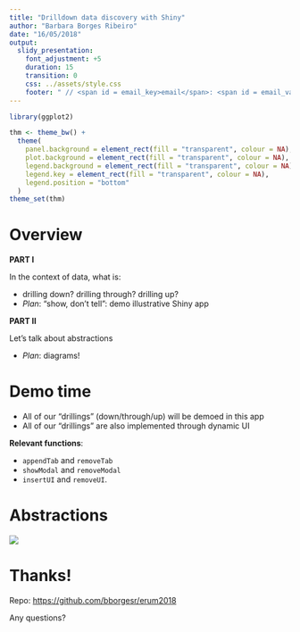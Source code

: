 ```yaml
---
title: "Drilldown data discovery with Shiny"
author: "Barbara Borges Ribeiro"
date: "16/05/2018"
output: 
  slidy_presentation:
    font_adjustment: +5
    duration: 15
    transition: 0
    css: ../assets/style.css
    footer: " // <span id = email_key>email</span>: <span id = email_value>barbara@rstudio.com</span> // <span id = repo_key>slides and code</span>: <span id = repo_value>github.com/bborgesr/erum2018</span>"
---
```


```r
library(ggplot2)

thm <- theme_bw() + 
  theme(
    panel.background = element_rect(fill = "transparent", colour = NA), 
    plot.background = element_rect(fill = "transparent", colour = NA),
    legend.background = element_rect(fill = "transparent", colour = NA),
    legend.key = element_rect(fill = "transparent", colour = NA),
    legend.position = "bottom"
  )
theme_set(thm)

```

# Overview 

<!-- ABSTRACT
Data science is often thought as _building up_ from data. However there are many cases where going the other away around, and _drilling down_ into the data, can also be extremely useful. Have you ever seen a plot where something seems off? Maybe it's a few egregious outliers or a quirk in the expected trend. Instead of going back to the drawing board immediately, returning to the spreadsheets of data and trying other visualizations and summaries, you can leverage the power of Shiny to allow you to interactively start from an aggregate visualization (or summary) and then drill down into the lower-level, finer-grained data. Whether it is by interactively creating new tabs, modal windows or other methods, _drilling down_ allows you to discover data that's been right under your nose, without having to leave your Shiny app. This capability also allows for more satisfying data presentation or data reporting Shiny apps, since its consumers can investigate the data to their heart's content. This talk will cover how you can create drilldown Shiny apps, using functions like `insertUI` and `removeUI`, `appendTab` and `removeTab`, and `showModal`.
-->

**PART I**

In the context of data, what is:

  - drilling down? drilling through? drilling up?
  - _Plan_: "show, don't tell": demo illustrative Shiny app

**PART II**

Let's talk about abstractions

  - _Plan_: diagrams!

# Demo time

- All of our "drillings" (down/through/up) will be demoed in this app
- All of our "drillings" are also implemented through dynamic UI

**Relevant functions**:

  - `appendTab` and `removeTab`
  - `showModal` and `removeModal`
  - `insertUI` and `removeUI`.

# Abstractions

![](../assets/drill-down-annotated.svg)

# Thanks!

Repo: <https://github.com/bborgesr/erum2018>

Any questions?